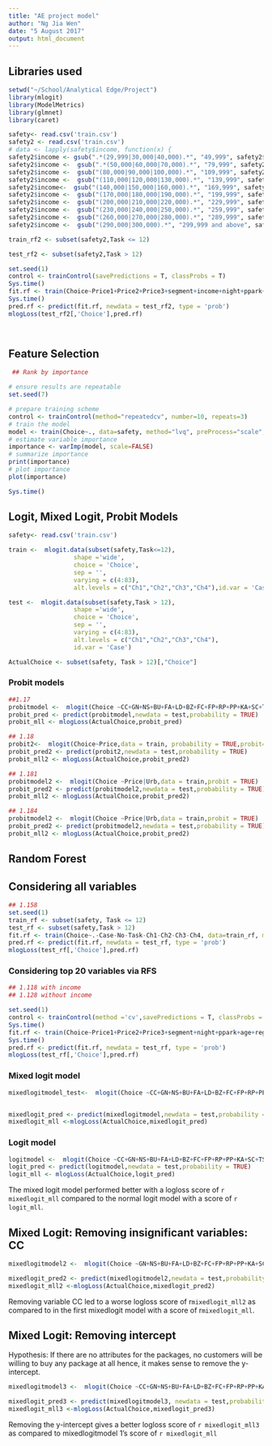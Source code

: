 ```yaml
---
title: "AE project model"
author: "Ng Jia Wen"
date: "5 August 2017"
output: html_document
---
```

## Libraries used
```r
setwd("~/School/Analytical Edge/Project")
library(mlogit) 
library(ModelMetrics)
library(glmnet)
library(caret)

safety<- read.csv('train.csv')
safety2 <- read.csv('train.csv')
# data <- lapply(safety$income, function(x) {
safety2$income <- gsub(".*(29,999|30,000|40,000).*", "49,999", safety2$income)
safety2$income <-  gsub(".*(50,000|60,000|70,000).*", "79,999", safety2$income)
safety2$income <-  gsub("(80,000|90,000|100,000).*", "109,999", safety2$income)
safety2$income <-  gsub("(110,000|120,000|130,000).*", "139,999", safety2$income)
safety2$income<-  gsub("(140,000|150,000|160,000).*", "169,999", safety2$income)
safety2$income <-  gsub("(170,000|180,000|190,000).*", "199,999", safety2$income)
safety2$income <-  gsub("(200,000|210,000|220,000).*", "229,999", safety2$income)
safety2$income <-  gsub("(230,000|240,000|250,000).*", "259,999", safety2$income)
safety2$income <-  gsub("(260,000|270,000|280,000).*", "289,999", safety2$income)
safety2$income <-  gsub("(290,000|300,000).*", "299,999 and above", safety2$income)

train_rf2 <- subset(safety2,Task <= 12)

test_rf2 <- subset(safety2,Task > 12)
```

```r
set.seed(1)
control <- trainControl(savePredictions = T, classProbs = T)
Sys.time()
fit.rf <- train(Choice~Price1+Price2+Price3+segment+income+night+ppark+age+region+miles+educ+Urb+year+gender+NV1+NV2+SC2+FP3+BU3+AF2, data=train_rf2, method="rf", trControl=control)
Sys.time()
pred.rf <- predict(fit.rf, newdata = test_rf2, type = 'prob')
mlogLoss(test_rf2[,'Choice'],pred.rf)

            
```

## Feature Selection
```r

 ## Rank by importance

# ensure results are repeatable
set.seed(7)

# prepare training scheme
control <- trainControl(method="repeatedcv", number=10, repeats=3)
# train the model
model <- train(Choice~., data=safety, method="lvq", preProcess="scale", trControl=control)
# estimate variable importance
importance <- varImp(model, scale=FALSE)
# summarize importance
print(importance)
# plot importance
plot(importance)

Sys.time()

```

## Logit, Mixed Logit, Probit Models
```r
safety<- read.csv('train.csv')

train <-  mlogit.data(subset(safety,Task<=12),
                  shape ='wide',
                  choice = 'Choice',
                  sep = '',
                  varying = c(4:83), 
                  alt.levels = c("Ch1","Ch2","Ch3","Ch4"),id.var = 'Case')

test <-  mlogit.data(subset(safety,Task > 12),
                  shape ='wide',
                  choice = 'Choice',
                  sep = '',
                  varying = c(4:83), 
                  alt.levels = c("Ch1","Ch2","Ch3","Ch4"),
                  id.var = 'Case') 

ActualChoice <- subset(safety, Task > 12)[,"Choice"]

```


### Probit models
```r

##1.17
probitmodel <-  mlogit(Choice ~CC+GN+NS+BU+FA+LD+BZ+FC+FP+RP+PP+KA+SC+TS+NV+MA+LB+AF+HU+Price,data = train,probit = TRUE)
probit_pred <- predict(probitmodel,newdata = test,probability = TRUE)
probit_mll <- mlogLoss(ActualChoice,probit_pred)

```

```r
## 1.18
probit2<-  mlogit(Choice~Price,data = train, probability = TRUE,probit=TRUE)
probit_pred2 <- predict(probit2,newdata = test,probability = TRUE)
probit_mll2 <- mlogLoss(ActualChoice,probit_pred2)
```

```r
## 1.181
probitmodel2 <-  mlogit(Choice ~Price|Urb,data = train,probit = TRUE)
probit_pred2 <- predict(probitmodel2,newdata = test,probability = TRUE)
probit_mll2 <- mlogLoss(ActualChoice,probit_pred2)

```

```r
## 1.184
probitmodel2 <-  mlogit(Choice ~Price|Urb,data = train,probit = TRUE)
probit_pred2 <- predict(probitmodel2,newdata = test,probability = TRUE)
probit_mll2 <- mlogLoss(ActualChoice,probit_pred2)

```

## Random Forest  
## Considering all variables
```r
## 1.158
set.seed(1)
train_rf <- subset(safety, Task <= 12)
test_rf <- subset(safety,Task > 12)
fit.rf <- train(Choice~.-Case-No-Task-Ch1-Ch2-Ch3-Ch4, data=train_rf, method="rf", trControl=control)
pred.rf <- predict(fit.rf, newdata = test_rf, type = 'prob')
mlogLoss(test_rf[,'Choice'],pred.rf)

```

### Considering top 20 variables via RFS
```r
## 1.118 with income
## 1.128 without income

set.seed(1)
control <- trainControl(method ='cv',savePredictions = T, classProbs = T)
Sys.time()
fit.rf <- train(Choice~Price1+Price2+Price3+segment+night+ppark+age+region+miles+educ+Urb+year+gender+NV1+NV2+SC2+FP3+BU3+AF2, data=train_rf, method="rf", trControl=control)
Sys.time()
pred.rf <- predict(fit.rf, newdata = test_rf, type = 'prob')
mlogLoss(test_rf[,'Choice'],pred.rf)

```



### Mixed logit model
```r
mixedlogitmodel_test<-  mlogit(Choice ~CC+GN+NS+BU+FA+LD+BZ+FC+FP+RP+PP+KA+SC+TS+NV+MA+LB+AF+HU+Price,data = train, panel = TRUE, rpar = c(CC='n',GN='n',NS='n', BU='n', FA='n', LD='n', BZ='n', FC='n', FP='n', RP='n', PP='n', KA='n', SC='n', TS='n', NV='n', MA='n', LB='n', AF='n', HU='n',Price = 'n'), probability = TRUE)


mixedlogit_pred <- predict(mixedlogitmodel,newdata = test,probability = TRUE)
mixedlogit_mll <-mlogLoss(ActualChoice,mixedlogit_pred)

```
### Logit model
```r
logitmodel <-  mlogit(Choice ~CC+GN+NS+BU+FA+LD+BZ+FC+FP+RP+PP+KA+SC+TS+NV+MA+LB+AF+HU+Price,data = train)
logit_pred <- predict(logitmodel,newdata = test,probability = TRUE)
logit_mll <- mlogLoss(ActualChoice,logit_pred)
```

The mixed logit model performed better with a logloss score of `r mixedlogit_mll` compared to the normal logit model with a score of `r logit_mll`.   




## Mixed Logit: Removing insignificant variables: CC
```r
mixedlogitmodel2 <-  mlogit(Choice ~GN+NS+BU+FA+LD+BZ+FC+FP+RP+PP+KA+SC+TS+NV+MA+LB+AF+HU+Price,data = train, panel = TRUE, rpar = c(GN='n',NS='n', BU='n', FA='n', LD='n', BZ='n', FC='n', FP='n', RP='n', PP='n', KA='n', SC='n', TS='n', NV='n', MA='n', LB='n', AF='n', HU='n',Price = 'n'), probability = TRUE)

mixedlogit_pred2 <- predict(mixedlogitmodel2,newdata = test,probability = TRUE)
mixedlogit_mll2 <-mlogLoss(ActualChoice,mixedlogit_pred2)
```
Removing variable CC led to a worse logloss score of r`mixedlogit_mll2` as compared to in the first mixedlogit model with a score of r`mixedlogit_mll`. 


## Mixed Logit: Removing intercept  

Hypothesis: If there are no attributes for the packages, no customers will be willing to buy any package at all hence, it makes sense to remove the y-intercept. 
```r
mixedlogitmodel3 <-  mlogit(Choice ~CC+GN+NS+BU+FA+LD+BZ+FC+FP+RP+PP+KA+SC+TS+NV+MA+LB+AF+HU+Price-1,data = train, panel = TRUE, rpar = c(CC='n',GN='n',NS='n', BU='n', FA='n', LD='n', BZ='n', FC='n', FP='n', RP='n', PP='n', KA='n', SC='n', TS='n', NV='n', MA='n', LB='n', AF='n', HU='n',Price = 'n'), probability = TRUE)

mixedlogit_pred3 <- predict(mixedlogitmodel3, newdata = test,probability = TRUE)
mixedlogit_mll3 <-mlogLoss(ActualChoice,mixedlogit_pred3)
```
Removing the y-intercept gives a better logloss score of `r mixedlogit_mll3` as compared to mixedlogitmodel 1's score of `r mixedlogit_mll`